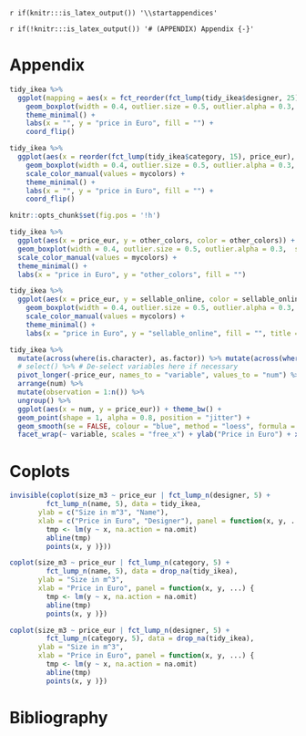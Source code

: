 `r if(knitr:::is_latex_output()) '\\startappendices'`

`r if(!knitr:::is_latex_output()) '# (APPENDIX) Appendix {-}'` 

<!-- If you feel it necessary to include an appendix, it goes here. The first appendix should include the commands above. -->


# Appendix

```r
tidy_ikea %>%
  ggplot(mapping = aes(x = fct_reorder(fct_lump(tidy_ikea$designer, 25), price_eur), y = price_eur, colour = fct_lump(tidy_ikea$designer, 25))) +
    geom_boxplot(width = 0.4, outlier.size = 0.5, outlier.alpha = 0.3,  show.legend = FALSE) +
    theme_minimal() +
    labs(x = "", y = "price in Euro", fill = "") +
    coord_flip()
```


```r
tidy_ikea %>%
  ggplot(aes(x = reorder(fct_lump(tidy_ikea$category, 15), price_eur), y = price_eur, colour = fct_lump(tidy_ikea$category, 15))) +
    geom_boxplot(width = 0.4, outlier.size = 0.5, outlier.alpha = 0.3,  show.legend = FALSE) +
    scale_color_manual(values = mycolors) +
    theme_minimal() +
    labs(x = "", y = "price in Euro", fill = "") +
    coord_flip()
```


```r
knitr::opts_chunk$set(fig.pos = '!h')

tidy_ikea %>%
  ggplot(aes(x = price_eur, y = other_colors, color = other_colors)) +
  geom_boxplot(width = 0.4, outlier.size = 0.5, outlier.alpha = 0.3,  show.legend = FALSE) +
  scale_color_manual(values = mycolors) +
  theme_minimal() +
  labs(x = "price in Euro", y = "other_colors", fill = "")
```

```r
tidy_ikea %>%
  ggplot(aes(x = price_eur, y = sellable_online, color = sellable_online)) +
    geom_boxplot(width = 0.4, outlier.size = 0.5, outlier.alpha = 0.3,  show.legend = FALSE) +
    scale_color_manual(values = mycolors) +
    theme_minimal() +
    labs(x = "price in Euro", y = "sellable_online", fill = "", title = "Price Distribution Sellable Online")
```

```r
tidy_ikea %>%
  mutate(across(where(is.character), as.factor)) %>% mutate(across(where(is.factor), as.numeric)) %>%
  # select() %>% # De-select variables here if necessary
  pivot_longer(-price_eur, names_to = "variable", values_to = "num") %>% group_by(variable) %>%
  arrange(num) %>%
  mutate(observation = 1:n()) %>%
  ungroup() %>%
  ggplot(aes(x = num, y = price_eur)) + theme_bw() +
  geom_point(shape = 1, alpha = 0.8, position = "jitter") +
  geom_smooth(se = FALSE, colour = "blue", method = "loess", formula = 'y ~ x') +
  facet_wrap(~ variable, scales = "free_x") + ylab("Price in Euro") + xlab("")
```




# Coplots

```r
invisible(coplot(size_m3 ~ price_eur | fct_lump_n(designer, 5) + 
         fct_lump_n(name, 5), data = tidy_ikea,
       ylab = c("Size in m^3", "Name"),
       xlab = c("Price in Euro", "Designer"), panel = function(x, y, ...) {
         tmp <- lm(y ~ x, na.action = na.omit)
         abline(tmp)
         points(x, y )}))
```

```r
coplot(size_m3 ~ price_eur | fct_lump_n(category, 5) + 
         fct_lump_n(name, 5), data = drop_na(tidy_ikea), 
       ylab = "Size in m^3",
       xlab = "Price in Euro", panel = function(x, y, ...) {
         tmp <- lm(y ~ x, na.action = na.omit)
         abline(tmp)
         points(x, y )})
```

```r
coplot(size_m3 ~ price_eur | fct_lump_n(designer, 5) + 
         fct_lump_n(category, 5), data = drop_na(tidy_ikea), 
       ylab = "Size in m^3",
       xlab = "Price in Euro", panel = function(x, y, ...) {
         tmp <- lm(y ~ x, na.action = na.omit)
         abline(tmp)
         points(x, y )})
```


# Bibliography













